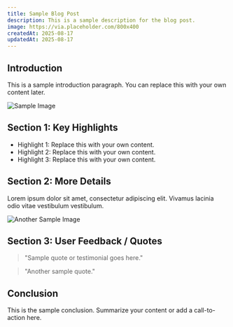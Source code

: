 ```yaml
---
title: Sample Blog Post
description: This is a sample description for the blog post.
image: https://via.placeholder.com/800x400
createdAt: 2025-08-17
updatedAt: 2025-08-17
---
```


## Introduction

This is a sample introduction paragraph. You can replace this with your own content later.

![Sample Image](https://via.placeholder.com/600x300)

## Section 1: Key Highlights

- Highlight 1: Replace this with your own content.
- Highlight 2: Replace this with your own content.
- Highlight 3: Replace this with your own content.

## Section 2: More Details

Lorem ipsum dolor sit amet, consectetur adipiscing elit. Vivamus lacinia odio vitae vestibulum vestibulum.

![Another Sample Image](https://via.placeholder.com/600x300)

## Section 3: User Feedback / Quotes

> "Sample quote or testimonial goes here."

> "Another sample quote."

## Conclusion

This is the sample conclusion. Summarize your content or add a call-to-action here.